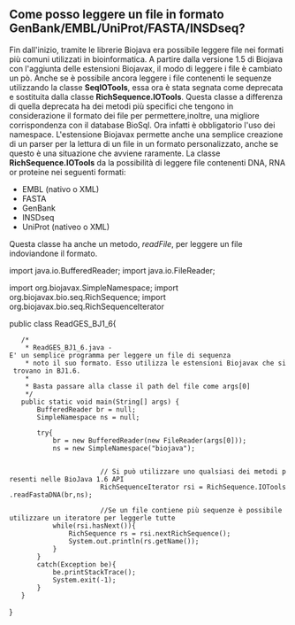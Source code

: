 == Come posso leggere un file in formato GenBank/EMBL/UniProt/FASTA/INSDseq? ==

Fin dall'inizio, tramite le librerie Biojava era possibile leggere file nei formati più comuni utilizzati in bioinformatica. A partire dalla versione 1.5 di Biojava con l'aggiunta delle estensioni Biojavax, il modo di leggere i file è cambiato un pò. Anche se è possibile ancora leggere i file contenenti le sequenze utilizzando la classe '''SeqIOTools''', essa ora è stata segnata come deprecata e sostituita dalla classe '''RichSequence.IOTools'''. Questa classe a differenza di quella deprecata ha dei metodi più specifici che tengono in considerazione il formato dei file per permettere,inoltre, una migliore corrispondenza con il database BioSql. Ora infatti è obbligatorio l'uso dei namespace. L'estensione Biojavax permette anche una semplice creazione di un parser per la lettura di un file in un formato personalizzato, anche se questo è una situazione che avviene raramente. 
La classe '''RichSequence.IOTools''' da la possibilità di leggere file contenenti DNA, RNA or proteine nei seguenti formati:

<ul>
<li>EMBL (nativo o XML)</li>
<li>FASTA</li>
<li>GenBank</li>
<li>INSDseq</li>
<li>UniProt (nativeo o XML)</li>
</ul>

Questa classe ha anche un metodo, ''readFile'', per leggere un file indoviandone il formato.

<java>
import java.io.BufferedReader;
import java.io.FileReader;

import org.biojavax.SimpleNamespace;
import org.biojavax.bio.seq.RichSequence;
import org.biojavax.bio.seq.RichSequenceIterator

public class ReadGES_BJ1_6{
	/* 
	 * ReadGES_BJ1_6.java -E' un semplice programma per leggere un file di sequenza 
	 * noto il suo formato. Esso utilizza le estensioni Biojavax che si trovano in BJ1.6. 
	 * 
	 * Basta passare alla classe il path del file come args[0]
	 */
	public static void main(String[] args) {
		BufferedReader br = null;
		SimpleNamespace ns = null;
		
		try{
			br = new BufferedReader(new FileReader(args[0]));
			ns = new SimpleNamespace("biojava");
			

                        // Si può utilizzare uno qualsiasi dei metodi presenti nelle BioJava 1.6 API 		
                        RichSequenceIterator rsi = RichSequence.IOTools.readFastaDNA(br,ns);
	
                        //Se un file contiene più sequenze è possibile utilizzare un iteratore per leggerle tutte
			while(rsi.hasNext()){
				RichSequence rs = rsi.nextRichSequence();
				System.out.println(rs.getName());
			}
		}
		catch(Exception be){
			be.printStackTrace();
			System.exit(-1);
		}
	}
}
</java>